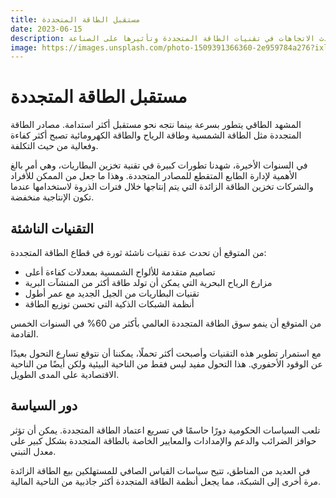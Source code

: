 ```yaml
---
title: مستقبل الطاقة المتجددة
date: 2023-06-15
description: استكشاف أحدث الاتجاهات في تقنيات الطاقة المتجددة وتأثيرها على الصناعة.
image: https://images.unsplash.com/photo-1509391366360-2e959784a276?ixlib=rb-4.0.3&ixid=M3wxMjA3fDB8MHxwaG90by1wYWdlfHx8fGVufDB8fHx8fA%3D%3D&auto=format&fit=crop&w=800&q=80
---
```



# مستقبل الطاقة المتجددة

المشهد الطاقي يتطور بسرعة بينما نتجه نحو مستقبل أكثر استدامة. مصادر الطاقة المتجددة مثل الطاقة الشمسية وطاقة الرياح والطاقة الكهرومائية تصبح أكثر كفاءة وفعالية من حيث التكلفة.

في السنوات الأخيرة، شهدنا تطورات كبيرة في تقنية تخزين البطاريات، وهي أمر بالغ الأهمية لإدارة الطابع المتقطع للمصادر المتجددة. وهذا ما جعل من الممكن للأفراد والشركات تخزين الطاقة الزائدة التي يتم إنتاجها خلال فترات الذروة لاستخدامها عندما تكون الإنتاجية منخفضة.

## التقنيات الناشئة

من المتوقع أن تحدث عدة تقنيات ناشئة ثورة في قطاع الطاقة المتجددة:

- تصاميم متقدمة للألواح الشمسية بمعدلات كفاءة أعلى
- مزارع الرياح البحرية التي يمكن أن تولد طاقة أكثر من المنشآت البرية
- تقنيات البطاريات من الجيل الجديد مع عمر أطول
- أنظمة الشبكات الذكية التي تحسن توزيع الطاقة

<Alert variant="info">
  من المتوقع أن ينمو سوق الطاقة المتجددة العالمي بأكثر من 60% في السنوات الخمس القادمة.
</Alert>

مع استمرار تطوير هذه التقنيات وأصبحت أكثر تحملًا، يمكننا أن نتوقع تسارع التحول بعيدًا عن الوقود الأحفوري. هذا التحول مفيد ليس فقط من الناحية البيئية ولكن أيضًا من الناحية الاقتصادية على المدى الطويل.

## دور السياسة

تلعب السياسات الحكومية دورًا حاسمًا في تسريع اعتماد الطاقة المتجددة. يمكن أن تؤثر حوافز الضرائب والدعم والإمدادات والمعايير الخاصة بالطاقة المتجددة بشكل كبير على معدل التبني.

في العديد من المناطق، تتيح سياسات القياس الصافي للمستهلكين بيع الطاقة الزائدة مرة أخرى إلى الشبكة، مما يجعل أنظمة الطاقة المتجددة أكثر جاذبية من الناحية المالية.